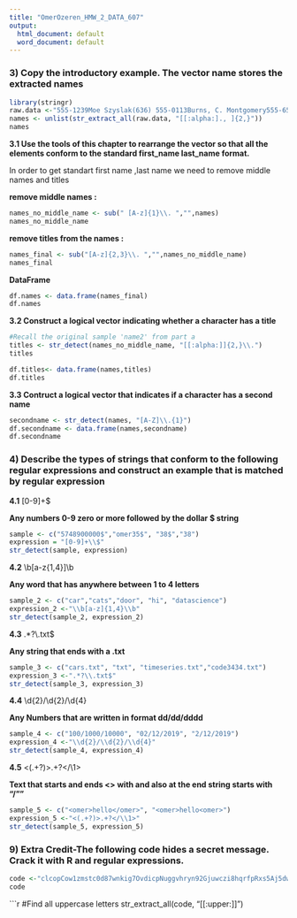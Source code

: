 ```yaml
---
title: "OmerOzeren_HMW_2_DATA_607"
output:
  html_document: default
  word_document: default
---
```


### 3) Copy the introductory example. The vector name stores the extracted names 
```r
library(stringr)
raw.data <-"555-1239Moe Szyslak(636) 555-0113Burns, C. Montgomery555-6542Rev. Timothy Lovejoy555 8904Ned Flanders636-555-3226Simpson, Homer5553642Dr. Julius Hibbert"
names <- unlist(str_extract_all(raw.data, "[[:alpha:]., ]{2,}"))
names
```

**3.1 Use the tools of this chapter to rearrange the vector so that all the elements conform to the standard first_name last_name format.** 
 
In order to get standart first name ,last name we need to remove middle names and titles 

**remove middle names : **
```r
names_no_middle_name <- sub(" [A-z]{1}\\. ","",names)
names_no_middle_name
```

**remove titles from the names :**
```r
names_final <- sub("[A-z]{2,3}\\. ","",names_no_middle_name)
names_final
```

**DataFrame **
```r
df.names <- data.frame(names_final)
df.names
```

**3.2 Construct a logical vector indicating whether a character has a title** 

```r
#Recall the original sample 'name2' from part a
titles <- str_detect(names_no_middle_name, "[[:alpha:]]{2,}\\.")
titles
```

```r
df.titles<- data.frame(names,titles)
df.titles
```

**3.3 Contruct a logical vector that indicates if a character has a second name**

```r
secondname <- str_detect(names, "[A-Z]\\.{1}")
df.secondname <- data.frame(names,secondname)
df.secondname
```
### 4) Describe the types of strings that conform to the following regular expressions and construct an example that is matched by regular expression
**4.1**
 [0-9]+\$

**Any numbers 0-9 zero or more followed by the dollar $  string**
```r
sample <- c("5748900000$","omer35$", "38$","38")  
expression = "[0-9]+\\$"
str_detect(sample, expression)
```

**4.2** 
  \\b[a-z{1,4}]\\b

**Any word that has anywhere between 1 to 4 letters** 
```r
sample_2 <- c("car","cats","door", "hi", "datascience")
expression_2 <-"\\b[a-z]{1,4}\\b"
str_detect(sample_2, expression_2)
```

**4.3**
  .*?\\.txt$

**Any string that ends with a .txt** 
```r
sample_3 <- c("cars.txt", "txt", "timeseries.txt","code3434.txt")
expression_3 <-".*?\\.txt$"
str_detect(sample_3, expression_3)
```

**4.4**
  \\d{2}/\\d{2}/\\d{4}

**Any Numbers that are written in format dd/dd/dddd** 
```r
sample_4 <- c("100/1000/10000", "02/12/2019", "2/12/2019")
expression_4 <-"\\d{2}/\\d{2}/\\d{4}"
str_detect(sample_4, expression_4)
```

**4.5**
  <(.+?)>.+?</\\1>

**Text that starts and ends <> with and also  at the end string starts with "/"" ** 
```r
sample_5 <- c("<omer>hello</omer>", "<omer>hello<omer>")
expression_5 <-"<(.+?)>.+?</\\1>"
str_detect(sample_5, expression_5)
```

### 9) Extra Credit-The following code hides a secret message. Crack it with R and regular expressions.

```r
code <-"clcopCow1zmstc0d87wnkig7OvdicpNuggvhryn92Gjuwczi8hqrfpRxs5Aj5dwpn0TanwoUwisdij7Lj8kpf03AT5Idr3coc0bt7yczjatOaootj55t3Nj3ne6c4Sfek.r1w1YwwojigOd6vrfUrbz2.2bkAnbhzgv4R9i05zEcrop.wAgnb.SqoU65fPa1otfb7wEm24k6t3sR9zqe5fy89n6Nd5t9kc4fE905gmc4Rgxo5nhDk!gr"
code
```

```r
#Find all uppercase letters
str_extract_all(code, "[[:upper:]]")